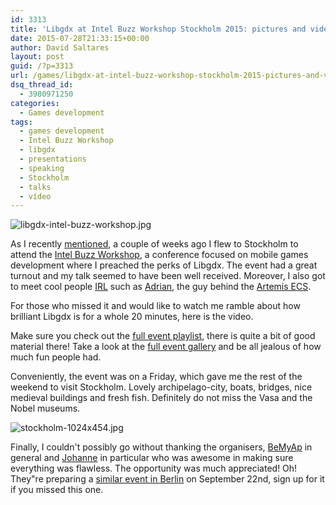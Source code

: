 ```yaml
---
id: 3313
title: 'Libgdx at Intel Buzz Workshop Stockholm 2015: pictures and video'
date: 2015-07-28T21:33:15+00:00
author: David Saltares
layout: post
guid: /?p=3313
url: /games/libgdx-at-intel-buzz-workshop-stockholm-2015-pictures-and-video/
dsq_thread_id:
  - 3980971250
categories:
  - Games development
tags:
  - games development
  - Intel Buzz Workshop
  - libgdx
  - presentations
  - speaking
  - Stockholm
  - talks
  - vídeo
---
```


![libgdx-intel-buzz-workshop.jpg](/img/wp/libgdx-intel-buzz-workshop.jpg)

As I recently [mentioned](/games/libgdx-at-intel-buzz-workshop-stockholm-2015/),
a couple of weeks ago I flew to Stockholm to attend the
[Intel Buzz Workshop](https://software.intel.com/en-us/event/buzzworkshop), a conference
focused on mobile games development where I preached the perks of Libgdx.
The event had a great turnout and my talk seemed to have been well received.
Moreover, I also got to meet cool people [IRL](http://www.urbandictionary.com/define.php?term=IRL) such as [Adrian](https://github.com/junkdog), the guy behind the [Artemis ECS](https://github.com/junkdog/artemis-odb).

For those who missed it and would like to watch me ramble about how brilliant
Libgdx is for a whole 20 minutes, here is the video.

<YouTube videoId="WtxpxR3LK3M" />

Make sure you check out the
[full event playlist](https://www.youtube.com/playlist?list=PLuP4XLxfL4Q6dwHc84_fb4IW6XGWGKr-v),
there is quite a bit of good material there! Take a look at the
[full event gallery](https://www.flickr.com/photos/bemyapp/sets/72157655838021780/) and be
all jealous of how much fun people had.

Conveniently, the event was on a Friday, which gave me the rest of the weekend to visit Stockholm. Lovely archipelago-city, boats, bridges, nice medieval buildings and fresh fish. Definitely do not miss the Vasa and the Nobel museums.

![stockholm-1024x454.jpg](/img/wp/stockholm-1024x454.jpg)

Finally, I couldn't possibly go without thanking the organisers,
[BeMyAp](https://twitter.com/bemyapp) in general and [Johanne](https://fr.linkedin.com/pub/johanne-mamet/47/558/199/en)
in particular who was awesome in making sure everything was flawless.
The opportunity was much appreciated! Oh! They"re preparing a [similar event in Berlin](http://intelbuzz.bemyapp.com/berlin/) on September 22nd, sign up for it if you missed this one.
